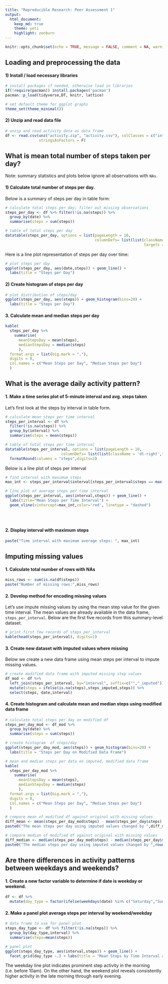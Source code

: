 ```yaml
---
title: "Reproducible Research: Peer Assessment 1"
output: 
  html_document:
    keep_md: true
    theme: yeti
    highlight: zenburn
---
```

  
```r
knitr::opts_chunk$set(echo = TRUE, message = FALSE, comment = NA, warning = FALSE)
```

## Loading and preprocessing the data

#### 1) Install / load necessary libraries  

```r
# install packages if needed, otherwise load in libraries
if(!require(pacman)) install.packages('pacman')
pacman::p_load(tidyverse,DT, knitr, lattice)

# set default theme for ggplot graphs
theme_set(theme_minimal())
```

#### 2) Unzip and read data file
```r
# unzip and read activity data as data frame
df <- read.csv(unz("activity.zip", "activity.csv"), colClasses = c("integer","Date","integer"),
               stringsAsFactors = F)
```


## What is mean total number of steps taken per day?  
  
Note: summary statistics and plots below ignore all observations with `NAs`.  
  
#### 1) Calculate total number of steps per day.  
  
Below is a summary of steps per day in table form:  

```r
# calculate total steps per day; filter out missing observations
steps_per_day <- df %>% filter(!is.na(steps)) %>% 
  group_by(date) %>%
  summarise(steps = sum(steps)) 

# table of total steps per day
datatable(steps_per_day, options = list(pageLength = 10,
                                        columnDefs= list(list(className = 'dt-right',
                                                              targets = "_all"))))
```
  
Here is a line plot representation of steps per day over time:

```r
# plot steps per day
ggplot(steps_per_day, aes(date,steps)) + geom_line() + 
  labs(title = "Steps per Day")
```
  
#### 2) Create histogram of steps per day  
  
```r
# plot distribution of steps/day
ggplot(steps_per_day, aes(steps)) + geom_histogram(bins=20) + 
  labs(title = "Steps per Day")
```
  
#### 3. Calculate mean and median steps per day  
  
```r
kable(
  steps_per_day %>%
    summarise(
      meanStepsDay = mean(steps),
      medianStepsDay = median(steps)
      ),
  format.args = list(big.mark = ","),
  digits = 0,
  col.names = c("Mean Steps per Day", "Median Steps per Day")
  )

```
## What is the average daily activity pattern?
  
#### 1. Make a time series plot of 5-minute interval and avg. steps taken

Let's first look at the steps by interval in table form.  
```r
# calculate mean steps per time interval
steps_per_interval <- df %>%
  filter(!is.na(steps)) %>% 
  group_by(interval) %>% 
  summarise(steps = mean(steps))

# table of total steps per time interval
datatable(steps_per_interval, options = list(pageLength = 10,
                         columnDefs= list(list(className = 'dt-right',targets = "_all")))) %>% 
  formatRound(columns = "steps",digits=2)
```

Below is a line plot of steps per interval

```r
# find interval with maximum steps
max_int <- steps_per_interval$interval[steps_per_interval$steps == max(steps_per_interval$steps)]

# line plot of average steps per time interval
ggplot(steps_per_interval, aes(interval,steps)) + geom_line() + 
  labs(title="Mean Steps per Time Interval") +
  geom_vline(xintercept=max_int,color='red', linetype = "dashed") 

  
  
```

#### 2. Display interval with maximum steps  
```r
paste("Time interval with maximum average steps: ", max_int)
```


## Imputing missing values

#### 1. Calculate total number of rows with NAs  
  
```r
miss_rows <- sum(is.na(df$steps))
paste("Number of missing rows:",miss_rows)
```
  
#### 2. Develop method for encoding missing values  
  
Let's use impute missing values by using the mean step value for the given time interval.  The mean values are already available in the data frame, `steps_per_interval`. Below are the first five records from this summary-level dataset.  

```r
# print first few records of steps_per_interval
kable(head(steps_per_interval), digits=1)

```
  
#### 3. Create new dataset with imputed values where missing  
  
Below we create a new data frame using mean steps per interval to impute missing values.  
  
```r
# create modified data frame with imputed missing step values
df_mod <- df %>%
  left_join(steps_per_interval, by="interval", suffix=c("","_imputed")) %>% 
  mutate(steps = ifelse(is.na(steps),steps_imputed,steps)) %>% 
  select(steps, date,interval)
```
#### 4. Create histogram and calculate mean and median steps using modified data frame

```r
# calculate total steps per day on modified df
steps_per_day_mod <- df_mod %>% 
  group_by(date) %>%
  summarise(steps = sum(steps)) 

# create histogram  of steps/day
ggplot(steps_per_day_mod, aes(steps)) + geom_histogram(bins=20) + 
  labs(title = "Steps per Day on Modified Data Frame")

```
```r
# mean and median steps per data on imputed, modified data frame
kable(
  steps_per_day_mod %>%
    summarise(
      meanStepsDay = mean(steps),
      medianStepsDay = median(steps)
      ),
  format.args = list(big.mark = ","),
  digits = 0,
  col.names = c("Mean Steps per Day", "Median Steps per Day")
  )

```

  
```r
# compare mean of modified df against original with missing values
diff_mean <- mean(steps_per_day_mod$steps) - mean(steps_per_day$steps)
paste0("The mean steps per day using imputed values changed by ",diff_mean, " compared to the original data.")

# compare median of modified df against original with missing values
diff_median <- median(steps_per_day_mod$steps) - median(steps_per_day$steps)
paste0("The median steps per day using imputed values changed by ",round(diff_median,2), " compared to the original data.")


```

## Are there differences in activity patterns between weekdays and weekends?  
  
#### 1. Create a new factor variable to determine if date is weekday or weekend.  
```r
df <- df %>% 
  mutate(day_type = factor(ifelse(weekdays(date) %in% c("Saturday","Sunday"), "weekend","weekday")))

```

#### 2. Make a panel plot average steps per interval by weekend/weekday

```r
# data frame to use for panel plot
steps_day_type <- df %>% filter(!is.na(steps)) %>% 
  group_by(day_type,interval) %>% 
  summarise(steps=mean(steps))

# panel plot
ggplot(steps_day_type, aes(interval,steps)) + geom_line() +
  facet_grid(day_type ~.) + labs(title = "Mean Steps by Time Interval and Day Type")
```
  
The weekday line plot indicates prominent step activity in the morning (i.e. before 10am).  On the other hand, the weekend plot reveals consistently higher activity in the late morning through early evening.  


